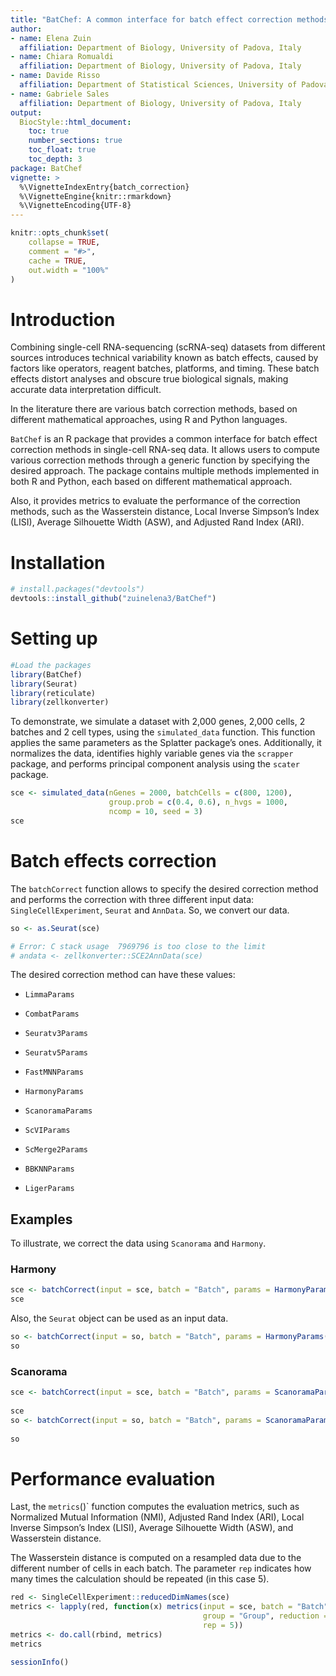 ```yaml
---
title: "BatChef: A common interface for batch effect correction methods in single-cell RNA-seq data"
author: 
- name: Elena Zuin
  affiliation: Department of Biology, University of Padova, Italy
- name: Chiara Romualdi
  affiliation: Department of Biology, University of Padova, Italy
- name: Davide Risso
  affiliation: Department of Statistical Sciences, University of Padova, Italy
- name: Gabriele Sales
  affiliation: Department of Biology, University of Padova, Italy
output:
  BiocStyle::html_document:
    toc: true
    number_sections: true
    toc_float: true
    toc_depth: 3
package: BatChef
vignette: >
  %\VignetteIndexEntry{batch_correction}
  %\VignetteEngine{knitr::rmarkdown}
  %\VignetteEncoding{UTF-8}
---
```


```r
knitr::opts_chunk$set(
    collapse = TRUE,
    comment = "#>",
    cache = TRUE,
    out.width = "100%"
)
```

# Introduction

Combining single-cell RNA-sequencing (scRNA-seq) datasets from different sources 
introduces technical variability known as batch effects, caused by factors like 
operators, reagent batches, platforms, and timing. These batch effects distort 
analyses and obscure true biological signals, making accurate data interpretation difficult.

In the literature there are various batch correction methods, based on different
mathematical approaches, using R and Python languages.

`BatChef` is an R package that provides a common interface for batch effect 
correction methods in single-cell RNA-seq data. It allows users to compute 
various correction methods through a generic function by specifying the desired
approach. The package contains multiple methods implemented in both R and Python,
each based on different mathematical approach.

Also, it provides metrics to evaluate the performance of the correction methods, 
such as the Wasserstein distance, Local Inverse Simpson's Index (LISI), Average 
Silhouette Width (ASW), and Adjusted Rand Index (ARI).

# Installation

```r
# install.packages("devtools")
devtools::install_github("zuinelena3/BatChef")
```

# Setting up

```r
#Load the packages
library(BatChef)
library(Seurat)
library(reticulate)
library(zellkonverter)
```

To demonstrate, we simulate a dataset with 2,000 genes, 2,000 cells, 
2 batches and 2 cell types, using the `simulated_data` function. This function 
applies the same parameters as the Splatter package’s ones. 
Additionally, it normalizes the data, identifies highly variable genes via 
the `scrapper` package, and performs principal component analysis using 
the `scater` package.

```r
sce <- simulated_data(nGenes = 2000, batchCells = c(800, 1200), 
                      group.prob = c(0.4, 0.6), n_hvgs = 1000, 
                      ncomp = 10, seed = 3)
sce
```

# Batch effects correction

The `batchCorrect` function allows to specify the desired correction method and 
performs the correction with three different input data: `SingleCellExperiment`,
`Seurat` and `AnnData`. 
So, we convert our data.

```r
so <- as.Seurat(sce)
```

```r
# Error: C stack usage  7969796 is too close to the limit
# andata <- zellkonverter::SCE2AnnData(sce)
```


The desired correction method can have these values:

-   `LimmaParams`

-   `CombatParams`

-   `Seuratv3Params`

-   `Seuratv5Params`

-   `FastMNNParams`

-   `HarmonyParams`

-   `ScanoramaParams`

-   `ScVIParams`

-   `ScMerge2Params`

-   `BBKNNParams`

-   `LigerParams`

## Examples 

To illustrate, we correct the data using `Scanorama` and `Harmony`.

### Harmony

```r
sce <- batchCorrect(input = sce, batch = "Batch", params = HarmonyParams())
sce
```

Also, the `Seurat` object can be used as an input data.

```r
so <- batchCorrect(input = so, batch = "Batch", params = HarmonyParams())
so
```

### Scanorama

```r
sce <- batchCorrect(input = sce, batch = "Batch", params = ScanoramaParams(assay_type = "logcounts",
                                                                           return_dimred = TRUE))
sce
so <- batchCorrect(input = so, batch = "Batch", params = ScanoramaParams(assay_type = "data", 
                                                                         return_dimred = TRUE))
so
```

# Performance evaluation

Last, the `metrics`()` function computes the evaluation metrics, such as 
Normalized Mutual Information (NMI), Adjusted Rand Index (ARI), 
Local Inverse Simpson's Index (LISI), Average Silhouette Width (ASW), and 
Wasserstein distance.

The Wasserstein distance is computed on a resampled data due to the different 
number of cells in each batch. The parameter `rep` indicates how many times 
the calculation should be repeated (in this case 5).

```r
red <- SingleCellExperiment::reducedDimNames(sce)
metrics <- lapply(red, function(x) metrics(input = sce, batch = "Batch",
                                           group = "Group", reduction = x, 
                                           rep = 5))
metrics <- do.call(rbind, metrics)
metrics
```

```r
sessionInfo()
```

